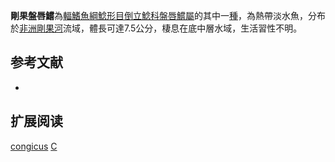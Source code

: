 {{Speciesbox 
| taxon = Chiloglanis congicus
| status = LC
| status_system = IUCN3.1 
| authority = [[Boulenger|Boulenger]], 1920
| synonyms = 
}}

'''剛果盤唇鱨'''為[[輻鰭魚綱|輻鰭魚綱]][[鯰形目|鯰形目]][[倒立鯰科|倒立鯰科]][[盤唇鱨屬|盤唇鱨屬]]的其中一[[種|種]]，為熱帶淡水魚，分布於[[非洲|非洲]][[剛果河|剛果河]]流域，體長可達7.5公分，棲息在底中層水域，生活習性不明。

==参考文献==
*{{FishBase_species|genus=Chiloglanis|species=congicus|year=2015|month=5}}

== 扩展阅读 ==
{{refbegin}}
{{wikispecies-inline|Chiloglanis congicus|剛果盤唇鱨}}
{{refend}}
{{Taxonbar|from=Q3757267}}

[[Category:盤唇鱨屬|congicus]]
[[Category:1920年描述的鱼类|C]]